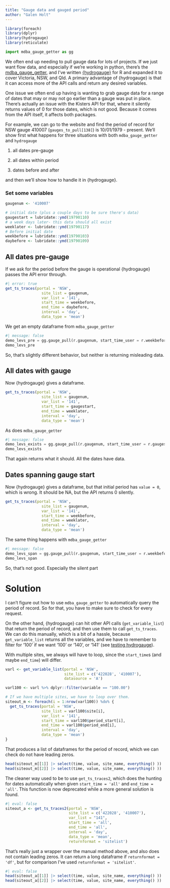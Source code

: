 ```yaml
---
title: "Gauge data and gauged period"
author: "Galen Holt"
---
```


```r
library(foreach)
library(dplyr)
library(hydrogauge)
library(reticulate)
```

```python
import mdba_gauge_getter as gg
```

We often end up needing to pull gauge data for lots of projects. If we just want flow data, and especially if we're working in python, there's the [mdba_gauge_getter](https://github.com/MDBAuth/MDBA_Gauge_Getter), and I've written [{hydrogauge}](https://github.com/galenholt/hydrogauge) for R and expanded it to cover Victoria, NSW, and Qld. A primary advantage of {hydrogauge} is that it can access more of the API calls and return any desired variables.

One issue we often end up having is wanting to grab gauge data for a range of dates that may or may not go earlier than a gauge was put in place. There's actually an issue with the Kisters API for that, where it silently returns values of 0 for those dates, which is not good. Because it comes from the API itself, it affects both packages.

For example, we can go to the website and find the period of record for NSW gauge 410007 (`gauges_to_pull[138]`) is 10/01/1979 - present. We'll show first what happens for three situations with both `mdba_gauge_getter` and `hydrogauge`

1.  all dates pre-gauge

2.  all dates within period

3.  dates before and after

and then we'll show how to handle it in {hydrogauge}.

### Set some variables

```r
gaugenum <- '410007'

# initial date (plus a couple days to be sure there's data)
gaugestart = lubridate::ymd(19790110)
# a week days later- this data should all exist
weeklater <- lubridate::ymd(19790117)
# Before initial date
weekbefore = lubridate::ymd(19790103)
daybefore <- lubridate::ymd(19790109)
```

## All dates pre-gauge

If we ask for the period before the gauge is operational {hydrogauge} passes the API error through.

```r
#| error: true
get_ts_traces(portal = 'NSW', 
                site_list = gaugenum, 
                var_list = '141',
                start_time = weekbefore,
                end_time = daybefore,
                interval = 'day',
                data_type = 'mean')
```

We get an empty dataframe from `mdba_gauge_getter`

```python
#| message: false
demo_levs_pre = gg.gauge_pull(r.gaugenum, start_time_user = r.weekbefore, end_time_user = r.daybefore)
demo_levs_pre
```

So, that's slightly different behavior, but neither is returning misleading data.

## All dates with gauge

Now {hydrogauge} gives a dataframe.

```r
get_ts_traces(portal = 'NSW', 
                site_list = gaugenum, 
                var_list = '141',
                start_time = gaugestart,
                end_time = weeklater,
                interval = 'day',
                data_type = 'mean')
```

As does `mdba_gauge_getter`

```python
#| message: false
demo_levs_exists = gg.gauge_pull(r.gaugenum, start_time_user = r.gaugestart, end_time_user = r.weeklater)
demo_levs_exists
```

That again returns what it should. All the dates have data.

## Dates spanning gauge start

Now {hydrogauge} gives a dataframe, but that initial period has `value = 0`, which is wrong. It should be NA, but the API returns 0 silently.

```r
get_ts_traces(portal = 'NSW', 
                site_list = gaugenum, 
                var_list = '141',
                start_time = weekbefore,
                end_time = weeklater,
                interval = 'day',
                data_type = 'mean')
```

The same thing happens with `mdba_gauge_getter`

```python
#| message: false
demo_levs_span = gg.gauge_pull(r.gaugenum, start_time_user = r.weekbefore, end_time_user = r.weeklater)
demo_levs_span
```

So, that's not good. Especially the silent part

# Solution

I can't figure out how to use `mdba_gauge_getter` to automatically query the period of record. So for that, you have to make sure to check for every request.

On the other hand, {hydrogauge} can hit other API calls (`get_variable_list`) that return the period of record, and then use them to call `get_ts_traces`. We can do this manually, which is a bit of a hassle, because `get_variable_list` returns all the variables, and we have to remember to filter for '100' if we want '100' or '140', or '141' (see [testing hydrogauge](../hydrogauge/hydrogauge_testing.qmd)).

With multiple sites, we always will have to loop, since the `start_time`s (and maybe `end_time`) will differ.

```r
varl <- get_variable_list(portal = 'NSW', 
                          site_list = c('422028', '410007'),
                          datasource = 'A')

varl100 <- varl %>% dplyr::filter(variable == "100.00")

# If we have multiple sites, we have to loop over them.
siteout_m <- foreach(i = 1:nrow(varl100)) %do% {
  get_ts_traces(portal = 'NSW', 
                site_list = varl100$site[i], 
                var_list = '141',
                start_time = varl100$period_start[i],
                end_time = varl100$period_end[i],
                interval = 'day',
                data_type = 'mean')
}
```

That produces a list of dataframes for the period of record, which we can check do not have leading zeros.

```r
head(siteout_m[[1]] |> select(time, value, site_name, everything() ))
head(siteout_m[[2]] |> select(time, value, site_name, everything() ))
```

The cleaner way used to be to use `get_ts_traces2`, which does the hunting for dates automatically when given `start_time = 'all'` and `end_time = 'all'`. This function is now deprecated while a more general solution is found.

```r
#| eval: false
siteout_a <- get_ts_traces2(portal = 'NSW', 
                            site_list = c('422028', '410007'), 
                            var_list = "141",
                            start_time = 'all',
                            end_time = 'all',
                            interval = 'day',
                            data_type = 'mean',
                            returnformat = 'sitelist')
```

That's really just a wrapper over the manual method above, and also does not contain leading zeros. It can return a long dataframe if `returnformat = 'df'`, but for comparison I've used `returnformat = 'sitelist'`.

```r
#| eval: false
head(siteout_a[[1]] |> select(time, value, site_name, everything() ))
head(siteout_a[[2]] |> select(time, value, site_name, everything() ))
```
